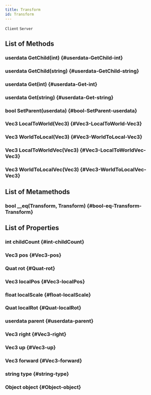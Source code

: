 ```yaml
---
title: Transform
id: Transform
---
```

`Client`
`Server`

## List of Methods

### userdata GetChild(int) {#userdata-GetChild-int}

### userdata GetChild(string) {#userdata-GetChild-string}

### userdata Get(int) {#userdata-Get-int}

### userdata Get(string) {#userdata-Get-string}

### bool SetParent(userdata) {#bool-SetParent-userdata}

### Vec3 LocalToWorld(Vec3) {#Vec3-LocalToWorld-Vec3}

### Vec3 WorldToLocal(Vec3) {#Vec3-WorldToLocal-Vec3}

### Vec3 LocalToWorldVec(Vec3) {#Vec3-LocalToWorldVec-Vec3}

### Vec3 WorldToLocalVec(Vec3) {#Vec3-WorldToLocalVec-Vec3}

## List of Metamethods

### bool __eq(Transform, Transform) {#bool-eq-Transform-Transform}

## List of Properties

### int childCount {#int-childCount}

### Vec3 pos {#Vec3-pos}

### Quat rot {#Quat-rot}

### Vec3 localPos {#Vec3-localPos}

### float localScale {#float-localScale}

### Quat localRot {#Quat-localRot}

### userdata parent {#userdata-parent}

### Vec3 right {#Vec3-right}

### Vec3 up {#Vec3-up}

### Vec3 forward {#Vec3-forward}

### string type {#string-type}

### Object object {#Object-object}

